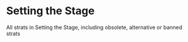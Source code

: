 


# Setting the Stage

All strats in Setting the Stage, including obsolete, alternative or banned strats

<DocCardList />
